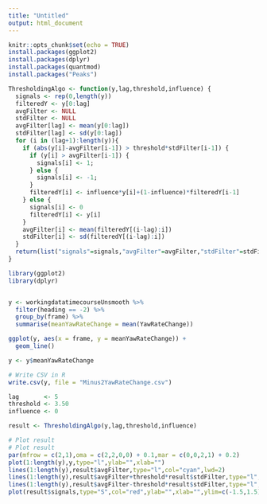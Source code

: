```yaml
---
title: "Untitled"
output: html_document
---
```


```r
knitr::opts_chunk$set(echo = TRUE)
install.packages(ggplot2)
install.packages(dplyr)
install.packages(quantmod)
install.packages("Peaks")
```

```r

ThresholdingAlgo <- function(y,lag,threshold,influence) {
  signals <- rep(0,length(y))
  filteredY <- y[0:lag]
  avgFilter <- NULL
  stdFilter <- NULL
  avgFilter[lag] <- mean(y[0:lag])
  stdFilter[lag] <- sd(y[0:lag])
  for (i in (lag+1):length(y)){
    if (abs(y[i]-avgFilter[i-1]) > threshold*stdFilter[i-1]) {
      if (y[i] > avgFilter[i-1]) {
        signals[i] <- 1;
      } else {
        signals[i] <- -1;
      }
      filteredY[i] <- influence*y[i]+(1-influence)*filteredY[i-1]
    } else {
      signals[i] <- 0
      filteredY[i] <- y[i]
    }
    avgFilter[i] <- mean(filteredY[(i-lag):i])
    stdFilter[i] <- sd(filteredY[(i-lag):i])
  }
  return(list("signals"=signals,"avgFilter"=avgFilter,"stdFilter"=stdFilter))
}

```

```r
library(ggplot2)
library(dplyr)


y <- workingdatatimecourseUnsmooth %>% 
  filter(heading == -2) %>%
  group_by(frame) %>% 
  summarise(meanYawRateChange = mean(YawRateChange)) 

ggplot(y, aes(x = frame, y = meanYawRateChange)) +
  geom_line()

y <- y$meanYawRateChange

# Write CSV in R
write.csv(y, file = "Minus2YawRateChange.csv")

lag       <- 5
threshold <- 3.50
influence <- 0

result <- ThresholdingAlgo(y,lag,threshold,influence)

```

```r

# Plot result
# Plot result
par(mfrow = c(2,1),oma = c(2,2,0,0) + 0.1,mar = c(0,0,2,1) + 0.2)
plot(1:length(y),y,type="l",ylab="",xlab="") 
lines(1:length(y),result$avgFilter,type="l",col="cyan",lwd=2)
lines(1:length(y),result$avgFilter+threshold*result$stdFilter,type="l",col="green",lwd=2)
lines(1:length(y),result$avgFilter-threshold*result$stdFilter,type="l",col="green",lwd=2)
plot(result$signals,type="S",col="red",ylab="",xlab="",ylim=c(-1.5,1.5),lwd=2)

```


